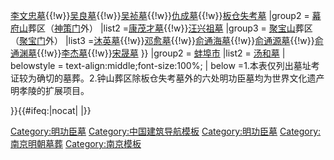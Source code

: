 {{Navbox
|name = 明功臣墓
|title = [[明初开国功臣墓|明功臣墓]]
|titlestyle = 
|image =[[File:Qiu Cheng's Epitaph 2011-12.JPG|120px|仇成墓墓志铭]] 
|groupstyle = color:black;
|state = {{{state<includeonly>|collapsed</includeonly>}}}
|above =
|group1 = [[南京市]]
|list1 = {{Navbox subgroup
|groupstyle=font-weight:normal;
|group1 = [[紫金山|钟山]]葬区（[[太平门 (南京)|太平门]]外）
|list1 = [[徐达墓]]{{!w}}[[常遇春墓]]{{!w}}[[李文忠墓]]{{!w}}[[吴良墓]]{{!w}}[[吴祯墓]]{{!w}}[[仇成墓]]{{!w}}[[板仓失考墓]]
|group2 = [[幕府山]]葬区（[[神策门]]外）
|list2 =[[康茂才墓]]{{!w}}[[汪兴祖墓]]
|group3 = [[雨花台|聚宝山]]葬区（[[聚宝门]]外）
|list3 =[[沐英墓]]{{!w}}[[邓愈墓]]{{!w}}[[俞通海墓]]{{!w}}[[俞通源墓]]{{!w}}[[俞通渊墓]]{{!w}}[[李杰墓]]{{!w}}[[宋晟墓]]
}}
|group2 = [[蚌埠市]]
|list2 = [[汤和墓]]
| belowstyle = text-align:middle;font-size:100%;
| below =1.本表仅列出墓址考证较为确切的墓葬。2.钟山葬区除板仓失考墓外的六处明功臣墓均为世界文化遗产明孝陵的扩展项目。

}}<includeonly>{{#ifeq:{{{1}}}|nocat|<!--空-->|[[Category:明功臣墓]]}}</includeonly><noinclude>
[[Category:中国建筑导航模板]]
[[Category:明功臣墓]]
[[Category:南京明朝墓葬]]
[[Category:南京模板]]
</noinclude>
